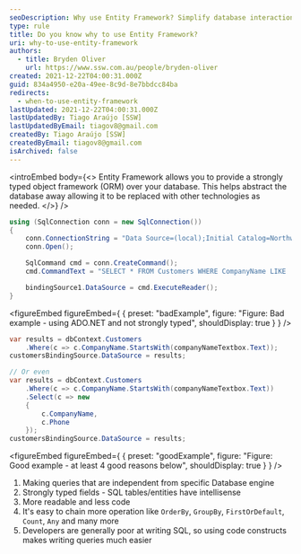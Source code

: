 ```yaml
---
seoDescription: Why use Entity Framework? Simplify database interactions and query complexity with a strongly typed object framework.
type: rule
title: Do you know why to use Entity Framework?
uri: why-to-use-entity-framework
authors:
  - title: Bryden Oliver
    url: https://www.ssw.com.au/people/bryden-oliver
created: 2021-12-22T04:00:31.000Z
guid: 834a4950-e20a-49ee-8c9d-8e7bbdcc84ba
redirects:
  - when-to-use-entity-framework
lastUpdated: 2021-12-22T04:00:31.000Z
lastUpdatedBy: Tiago Araújo [SSW]
lastUpdatedByEmail: tiagov8@gmail.com
createdBy: Tiago Araújo [SSW]
createdByEmail: tiagov8@gmail.com
isArchived: false
---
```


<introEmbed
  body={<>
Entity Framework allows you to provide a strongly typed object framework (ORM) over your database. This helps abstract the database away allowing it to be replaced with other technologies as needed.
  </>}
/>
```cs
using (SqlConnection conn = new SqlConnection())
{
    conn.ConnectionString = "Data Source=(local);Initial Catalog=Northwind;Integrated Security=True";
    conn.Open();

    SqlCommand cmd = conn.CreateCommand();
    cmd.CommandText = "SELECT * FROM Customers WHERE CompanyName LIKE '" + companyNameTextbox.Text + "%'";

    bindingSource1.DataSource = cmd.ExecuteReader();
}
```

<figureEmbed figureEmbed={ {
  preset: "badExample",
  figure: "Figure: Bad example - using ADO.NET and not strongly typed",
  shouldDisplay: true
} } />


```cs
var results = dbContext.Customers
    .Where(c => c.CompanyName.StartsWith(companyNameTextbox.Text));
customersBindingSource.DataSource = results;

// Or even
var results = dbContext.Customers
    .Where(c => c.CompanyName.StartsWith(companyNameTextbox.Text))
    .Select(c => new
    {
        c.CompanyName,
        c.Phone
    });
customersBindingSource.DataSource = results;
```

<figureEmbed figureEmbed={ {
  preset: "goodExample",
  figure: "Figure: Good example - at least 4 good reasons below",
  shouldDisplay: true
} } />


1. Making queries that are independent from specific Database engine
2. Strongly typed fields - SQL tables/entities have intellisense
3. More readable and less code
4. It's easy to chain more operation like `OrderBy`, `GroupBy`, `FirstOrDefault`, `Count`, `Any` and many more
5. Developers are generally poor at writing SQL, so using code constructs makes writing queries much easier
